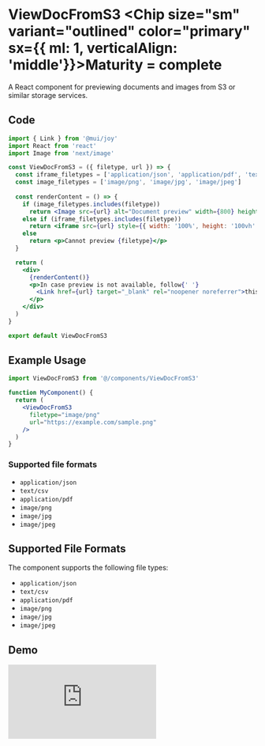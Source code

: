 
# ViewDocFromS3 <Chip size="sm" variant="outlined" color="primary" sx={{ ml: 1, verticalAlign: 'middle'}}>Maturity = complete </Chip>


A React component for previewing documents and images from S3 or similar storage services.

## Code

```jsx
import { Link } from '@mui/joy'
import React from 'react'
import Image from 'next/image'

const ViewDocFromS3 = ({ filetype, url }) => {
  const iframe_filetypes = ['application/json', 'application/pdf', 'text/csv']
  const image_filetypes = ['image/png', 'image/jpg', 'image/jpeg']
  
  const renderContent = () => {
    if (image_filetypes.includes(filetype)) 
      return <Image src={url} alt="Document preview" width={800} height={800} unoptimized />
    else if (iframe_filetypes.includes(filetype))
      return <iframe src={url} style={{ width: '100%', height: '100vh' }} frameBorder="0" title="Document preview" />
    else 
      return <p>Cannot preview {filetype}</p>
  }

  return (
    <div>
      {renderContent()}
      <p>In case preview is not available, follow{' '}
        <Link href={url} target="_blank" rel="noopener noreferrer">this url</Link>
      </p>
    </div>
  )
}

export default ViewDocFromS3
```

## Example Usage

```jsx
import ViewDocFromS3 from '@/components/ViewDocFromS3'

function MyComponent() {
  return (
    <ViewDocFromS3 
      filetype="image/png"
      url="https://example.com/sample.png"
    />
  )
}
```


### Supported file formats
- `application/json`
- `text/csv`
- `application/pdf`
- `image/png`
- `image/jpg`
- `image/jpeg`

## Supported File Formats

The component supports the following file types:

- `application/json`
- `text/csv`
- `application/pdf`
- `image/png`
- `image/jpg`
- `image/jpeg`

## Demo

<div style={{
  position: 'relative',
  paddingBottom: '56.25%',
  height: 0
}}>
  <iframe 
    src="https://www.loom.com/embed/da9f2e64dd784cbba0f5a5127c90a127?sid=6962ef8e-d200-4804-aa54-d37ee6921745" 
    frameborder="0" 
    webkitallowfullscreen 
    mozallowfullscreen 
    allowfullscreen 
    style={{
      position: 'absolute',
      top: 0,
      left: 0,
      width: '100%',
      height: '100%'
    }}
  />
</div> 